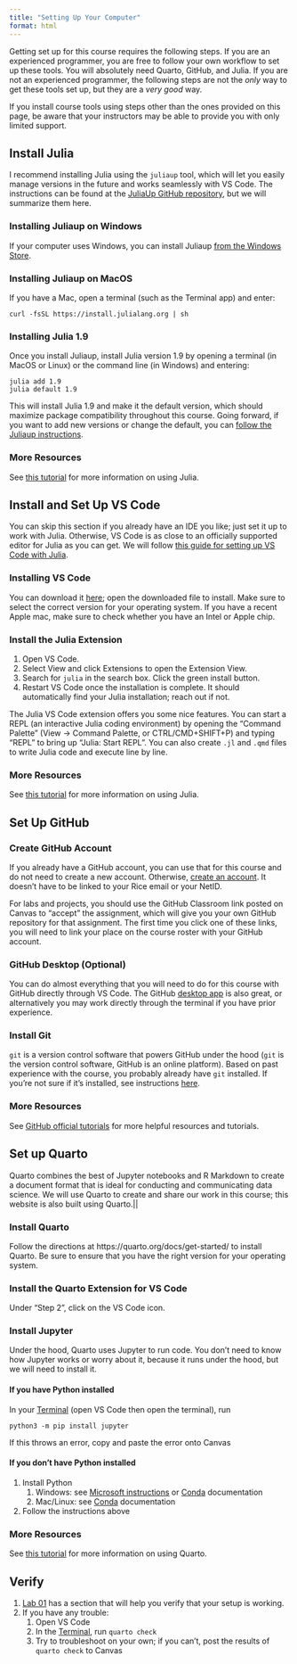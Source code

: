 ```yaml
---
title: "Setting Up Your Computer"
format: html
---
```


Getting set up for this course requires the following steps.
If you are an experienced programmer, you are free to follow your own workflow to set up these tools.
You will absolutely need Quarto, GitHub, and Julia.
If you are not an experienced programmer, the following steps are not the _only_ way to get these tools set up, but they are a _very good_ way.

If you install course tools using steps other than the ones provided on this page, be aware that your instructors may be able to provide you with only limited support.

## Install Julia

I recommend installing Julia using the `juliaup` tool, which will let you easily manage versions in the future and works seamlessly with VS Code.
The instructions can be found at the [JuliaUp GitHub repository](https://github.com/JuliaLang/juliaup), but we will summarize them here.

### Installing Juliaup on Windows

If your computer uses Windows, you can install Juliaup [from the Windows Store](https://www.microsoft.com/store/apps/9NJNWW8PVKMN).

### Installing Juliaup on MacOS

If you have a Mac, open a terminal (such as the Terminal app) and enter:
```shell
curl -fsSL https://install.julialang.org | sh
```

### Installing Julia 1.9

Once you install Juliaup, install Julia version 1.9 by opening a terminal (in MacOS or Linux) or the command line (in Windows) and entering:
```shell
julia add 1.9
julia default 1.9
```

This will install Julia 1.9 and make it the default version, which should maximize package compatibility throughout this course.
Going forward, if you want to add new versions or change the default, you can [follow the Juliaup instructions](https://github.com/JuliaLang/juliaup#using-juliaup).

### More Resources

See [this tutorial](resources/julia-basics.qmd) for more information on using Julia.

## Install and Set Up VS Code

You can skip this section if you already have an IDE you like; just set it up to work with Julia.
Otherwise, VS Code is as close to an officially supported editor for Julia as you can get.
We will follow [this guide for setting up VS Code with Julia](https://www.julia-vscode.org/docs/dev/gettingstarted/).

### Installing VS Code

You can download it [here](https://code.visualstudio.com/download); open the downloaded file to install.
Make sure to select the correct version for your operating system.
If you have a recent Apple mac, make sure to check whether you have an Intel or Apple chip.

### Install the Julia Extension

1. Open VS Code. 
2. Select View and click Extensions to open the Extension View. 
3. Search for `julia` in the search box. Click the green install button.
4. Restart VS Code once the installation is complete. It should automatically find your Julia installation; reach out if not.

The Julia VS Code extension offers you some nice features.
You can start a REPL (an interactive Julia coding environment) by opening the "Command Palette" (View -> Command Palette, or CTRL/CMD+SHIFT+P) and typing "REPL" to bring up "Julia: Start REPL". 
You can also create `.jl` and `.qmd` files to write Julia code and execute line by line.

### More Resources

See [this tutorial](resources/julia-basics.qmd) for more information on using Julia.

## Set Up GitHub

### Create GitHub Account

If you already have a GitHub account, you can use that for this course and do not need to create a new account.
Otherwise, [create an account](https://github.com/join). It doesn't have to be linked to your Rice email or your NetID.

For labs and projects, you should use the GitHub Classroom link posted on Canvas to "accept" the assignment, which will give you your own GitHub repository for that assignment.
The first time you click one of these links, you will need to link your place on the course roster with your GitHub account.

### GitHub Desktop (Optional)

You can do almost everything that you will need to do for this course with GitHub directly through VS Code.
The GitHub [desktop app](https://desktop.github.com/) is also great, or alternatively you may work directly through the terminal if you have prior experience.

### Install Git

`git` is a version control software that powers GitHub under the hood (`git` is the version control software, GitHub is an online platform).
Based on past experience with the course, you probably already have `git` installed.
If you're not sure if it's installed, see instructions [here](https://github.com/git-guides/install-git).

### More Resources

See [GitHub official tutorials](resources/github.qmd) for more helpful resources and tutorials.

## Set up Quarto

Quarto combines the best of Jupyter notebooks and R Markdown to create a document format that is ideal for conducting and communicating data science.
We will use Quarto to create and share our work in this course; this website is also built using Quarto.||

### Install Quarto

Follow the directions at https://quarto.org/docs/get-started/ to install Quarto.
Be sure to ensure that you have the right version for your operating system.

### Install the Quarto Extension for VS Code

Under "Step 2", click on the VS Code icon.

### Install Jupyter

Under the hood, Quarto uses Jupyter to run code.
You don't need to know how Jupyter works or worry about it, because it runs under the hood, but we will need to install it.

#### If you have Python installed

In your [Terminal](https://code.visualstudio.com/docs/terminal/basics) (open VS Code then open the terminal), run

```shell
python3 -m pip install jupyter
```

If this throws an error, copy and paste the error onto Canvas

#### If you don't have Python installed

1. Install Python
    1. Windows: see [Microsoft instructions](https://learn.microsoft.com/en-us/windows/python/beginners) or [Conda](https://docs.conda.io/en/latest/miniconda.html) documentation
    1. Mac/Linux: see [Conda](https://docs.conda.io/en/latest/miniconda.html) documentation
1. Follow the instructions above

### More Resources

See [this tutorial](resources/quarto.qmd) for more information on using Quarto.

## Verify

1. [Lab 01](labs/lab01/template.qmd) has a section that will help you verify that your setup is working.
1. If you have any trouble:
    1. Open VS Code
    1. In the [Terminal](https://code.visualstudio.com/docs/terminal/basics), run `quarto check`
    1. Try to troubleshoot on your own; if you can't, post the results of `quarto check` to Canvas